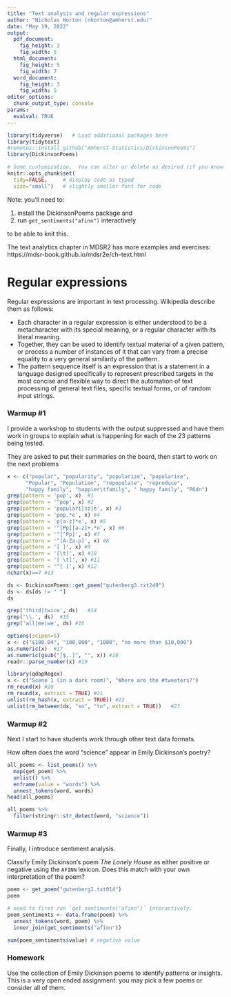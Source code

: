 ```yaml
---
title: "Text analysis and regular expressions"
author: "Nicholas Horton (nhorton@amherst.edu)"
date: "May 19, 2022"
output:
  pdf_document:
    fig_height: 3
    fig_width: 5
  html_document:
    fig_height: 5
    fig_width: 7
  word_document:
    fig_height: 3
    fig_width: 5
editor_options: 
  chunk_output_type: console
params:
  evalval: TRUE
---
```


```r
library(tidyverse)   # Load additional packages here 
library(tidytext)
#remotes::install_github("Amherst-Statistics/DickinsonPoems")
library(DickinsonPoems)

# Some customization.  You can alter or delete as desired (if you know what you are doing).
knitr::opts_chunk$set(
  tidy=FALSE,     # display code as typed
  size="small")   # slightly smaller font for code
```

Note: you'll need to:

1. install the DickinsonPoems package and
2. run `get_sentiments("afinn")` interactively

to be able to knit this.


The text analytics chapter in MDSR2 has more examples and exercises: https://mdsr-book.github.io/mdsr2e/ch-text.html

# Regular expressions

Regular expressions are important in text processing.
Wikipedia describe them as follows:

- Each character in a regular expression is either understood to be a metacharacter with its special meaning, or a regular character with its literal meaning.
- Together, they can be used to identify textual material of a given pattern, or process a number of instances of it that can vary from a precise equality to a very general similarity of the pattern.
- The pattern sequence itself is an expression that is a statement in a language designed specifically to represent prescribed targets in the most concise and flexible way to direct the automation of text processing of general text files, specific textual forms, or of random input strings.


### Warmup #1

I provide a workshop to students with the output suppressed and have them work in groups to explain what is happening for each of the 23 patterns being tested.

They are asked to put their summaries on the board, then start to work on the next problems

```r
x <- c("popular", "popularity", "popularize", "popularise", 
      "Popular", "Population", "repopulate", "reproduce", 
      "happy family", "happier\tfamily", " happy family", "P6dn")
grep(pattern = 'pop', x)  #1 
grep(pattern = '^pop', x) #2
grep(pattern = 'populari[sz]e', x) #3 
grep(pattern = 'pop.*e', x) #4
grep(pattern = 'p[a-z]*e', x) #5
grep(pattern = '^[Pp][a-z]+.*n', x) #6
grep(pattern = '^[^Pp]', x) #7
grep(pattern = '^[A-Za-p]', x) #8
grep(pattern = '[ ]', x) #9
grep(pattern = '[\t]', x) #10
grep(pattern = '[ \t]', x) #11
grep(pattern = '^[ ]', x) #12
nchar(x)==7 #13
```


```r
ds <- DickinsonPoems::get_poem("gutenberg3.txt249")
ds <- ds[ds != " "]
ds
```

```r
grep('third|twice', ds)   #14
grep('\\.', ds)  #15
grep('all|me|we', ds) #16
```


```r
options(scipen=5)
x <- c("$100.04", "100,000", "1000", "no more than $10,000")
as.numeric(x)  #17
as.numeric(gsub("[$,.]", "", x)) #18
readr::parse_number(x) #19
```

```r
library(qdapRegex)
x <- c("Scene 1 (in a dark room)", "Where are the #tweeters?")
rm_round(x) #20
rm_round(x, extract = TRUE) #21
unlist(rm_hash(x, extract = TRUE)) #22
unlist(rm_between(ds, "so", "to", extract = TRUE))   #23
```






### Warmup #2

Next I start to have students work through other text data formats.

How often does the word "science" appear in Emily Dickinson’s poetry?

```r
all_poems <- list_poems() %>%
  map(get_poem) %>%
  unlist() %>%
  enframe(value = "words") %>%
  unnest_tokens(word, words)
head(all_poems)
```

```r
all_poems %>%
  filter(stringr::str_detect(word, "science"))
```

### Warmup #3

Finally, I introduce sentiment analysis.

Classify Emily Dickinson's poem *The Lonely House* as either positive or negative using the `AFINN` lexicon.
Does this match with your own interpretation of the poem?


```r
poem <- get_poem("gutenberg1.txt014")
poem
```


```r
# need to first run `get_sentiments("afinn")` interactively.
poem_sentiments <- data.frame(poem) %>%
  unnest_tokens(word, poem) %>%
  inner_join(get_sentiments("afinn"))

sum(poem_sentiments$value) # negative value
```


### Homework

Use the collection of Emily Dickinson poems to identify patterns or insights.
This is a very open ended assignment: you may pick a few poems or consider all of them.

